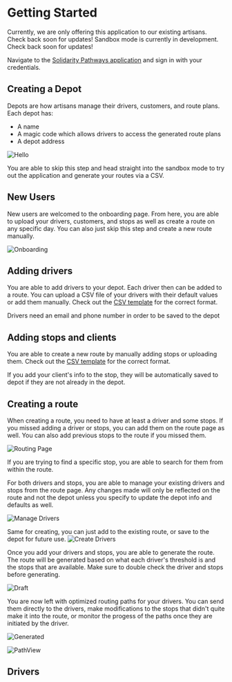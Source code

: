 
# Getting Started

<Callout type="info" emoji="ℹ️">
	Currently, we are only offering this application to our existing artisans. Check back soon for updates!
</Callout>

<Callout type="info" emoji="ℹ️">
	Sandbox mode is currently in development. Check back soon for updates!
</Callout>

Navigate to the [Solidarity Pathways application](https://artisanalfutures/tools/solidarity-pathways) and sign in with your credentials.

## Creating a Depot

Depots are how artisans manage their drivers, customers, and route plans. Each depot has:

- A name
- A magic code which allows drivers to access the generated route plans
- A depot address

![Hello](/create-depot.png)

You are able to skip this step and head straight into the sandbox mode to try out the application and generate your routes via a CSV.

## New Users

New users are welcomed to the onboarding page. From here, you are able to upload your drivers, customers, and
stops as well as create a route on any specific day. You can also just skip this step and create a new route manually.

![Onboarding](/onboarding.png)

## Adding drivers

You are able to add drivers to your depot. Each driver then can be added to a route. You can upload a CSV file of your drivers
with their default values or add them manually. Check out the [CSV template](/driver-template.csv) for the correct format.

<Callout type="info" emoji="ℹ️">
	Drivers need an email and phone number in order to be saved to the depot
</Callout>

## Adding stops and clients

You are able to create a new route by manually adding stops or uploading them. Check out the [CSV template](/job-template.csv) for the correct format.

<Callout type="info" emoji="ℹ️">
	If you add your client's info to the stop, they will be automatically saved to depot if they are not already in the
	depot.
</Callout>

## Creating a route

When creating a route, you need to have at least a driver and some stops. If you missed adding a driver or stops,
you can add them on the route page as well. You can also add previous stops to the route if you missed them.

![Routing Page](/routing.png)

If you are trying to find a specific stop, you are able to search for them from within the route.

For both drivers and stops, you are able to manage your existing drivers and stops from the route page. Any changes
made will only be reflected on the route and not the depot unless you specify to update the depot info and defaults as well.

![Manage Drivers](/manage-drivers.png)

Same for creating, you can just add to the existing route, or save to the depot for future use.
![Create Drivers](/create-drivers.png)

Once you add your drivers and stops, you are able to generate the route. The route will be generated based on what
each driver's threshold is and the stops that are available. Make sure to double check the driver and stops before
generating.

![Draft](/draft-route.png)

You are now left with optimized routing paths for your drivers. You can send them directly to the drivers, make modifications
to the stops that didn't quite make it into the route, or monitor the progess of the paths once they are initiated by
the driver.

![Generated](/generated-paths.png)

![PathView](/path-view.png)

## Drivers
